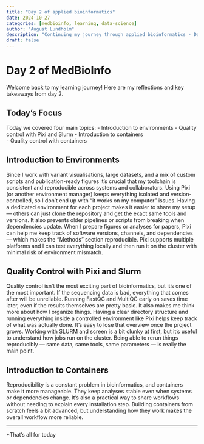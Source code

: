 ```yaml
---
title: "Day 2 of applied bioinformatics"
date: 2024-10-27
categories: [medbioinfo, learning, data-science]
author: "August Lundholm"
description: "Continuing my journey through applied bioinformatics - Day 2"
draft: false
---
```


# Day 2 of MedBioInfo

Welcome back to my learning journey! Here are my reflections and key takeaways from day 2.

## Today's Focus

Today we covered four main topics:
- Introduction to environments
- Quality control with Pixi and Slurm
- Introduction to containers  
- Quality control with containers

## Introduction to Environments
Since I work with variant visualisations, large datasets, and a mix of custom scripts and publication-ready figures it’s crucial that my toolchain is consistent and reproducible across systems and collaborators. Using Pixi (or another environment manager) keeps everything isolated and version-controlled, so I don’t end up with “it works on my computer” issues.
Having a dedicated environment for each project makes it easier to share my setup — others can just clone the repository and get the exact same tools and versions. It also prevents older pipelines or scripts from breaking when dependencies update.
When I prepare figures or analyses for papers, Pixi can help me keep track of software versions, channels, and dependencies — which makes the “Methods” section reproducible.
Pixi supports multiple platforms and I can test everything locally and then run it on the cluster with minimal risk of environment mismatch.



## Quality Control with Pixi and Slurm

Quality control isn’t the most exciting part of bioinformatics, but it’s one of the most important. If the sequencing data is bad, everything that comes after will be unreliable. Running FastQC and MultiQC early on saves time later, even if the results themselves are pretty basic.
It also makes me think more about how I organize things. Having a clear directory structure and running everything inside a controlled environment like Pixi helps keep track of what was actually done. It’s easy to lose that overview once the project grows.
Working with SLURM and screen is a bit clunky at first, but it’s useful to understand how jobs run on the cluster. Being able to rerun things reproducibly — same data, same tools, same parameters — is really the main point.

##  Introduction to Containers

Reproducibility is a constant problem in bioinformatics, and containers make it more manageable. They keep analyses stable even when systems or dependencies change. It’s also a practical way to share workflows without needing to explain every installation step.
Building containers from scratch feels a bit advanced, but understanding how they work makes the overall workflow more reliable.

---

*That's all for today